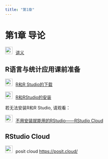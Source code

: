 ```yaml
---
title: "第1章"
---
```


# 第1章 导论

<img src="img/teacher.png" alt="讲义" style="width: 24px; height: 24px;margin-right: 10px">[讲义](https://lizongzhang.github.io/stat/chap1.html){target="_blank"}

## R语言与统计应用课前准备

<img src="img/video.png" alt="讲义" style="width: 24px; height: 24px;margin-right: 10px;">[R和R Studio的下载](https://www.bilibili.com/video/BV1334y1y7U5/)

<img src="img/video.png" alt="讲义" style="width: 24px; height: 24px;margin-right: 10px">[R和RStudio的安装](https://www.bilibili.com/video/BV1eR4y1V7uW/)

若无法安装R和R Studio, 请观看：

<img src="img/video.png" alt="讲义" style="width: 24px; height: 24px;margin-right: 10px">[不用安装就能用的RStudio------RStudio
                Cloud](https://www.bilibili.com/video/BV1zY4y1M7HX/)

## RStudio Cloud

<img src="img/link.png" style="width: 24px; height: 24px;margin-right: 10px">posit cloud <https://posit.cloud/>
